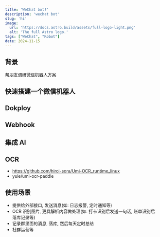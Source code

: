 ```yaml
---
title: 'WeChat bot!'
description: 'wechat bot'
slug: 'hi'
image:
  url: 'https://docs.astro.build/assets/full-logo-light.png'
  alt: 'The full Astro logo.'
tags: ["WeChat", "Robot"]
date: 2024-11-15
---
```


## 背景

帮朋友调研微信机器人方案

## 快速搭建一个微信机器人

## Dokploy

## Webhook

## 集成 AI

## OCR

- https://github.com/hiroi-sora/Umi-OCR_runtime_linux
- yule/umi-ocr-paddle

## 使用场景

- 提供给外部接口, 发送消息(如: 日志报警, 定时通知等)
- OCR 识别图片, 更具解析内容做处理(如: 打卡识别后发送一句话, 账单识别后落库记录等)
- 记录群里面的消息, 落库, 然后每天定时总结
- 社群运营等
